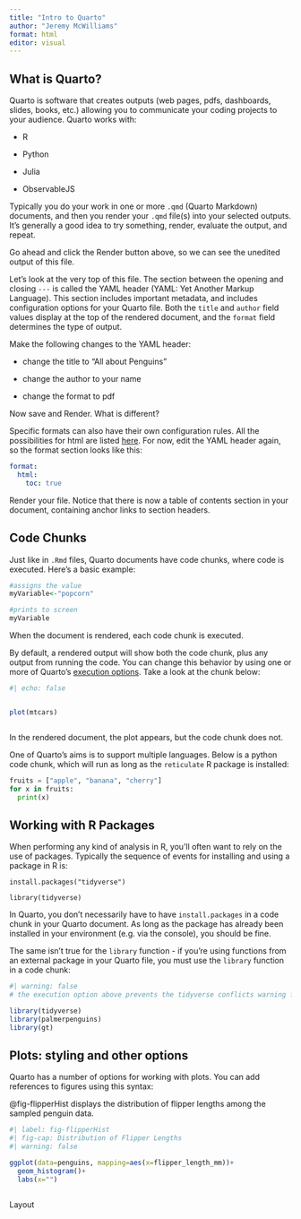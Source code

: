 ```yaml
---
title: "Intro to Quarto"
author: "Jeremy McWilliams"
format: html
editor: visual
---
```


## What is Quarto?

Quarto is software that creates outputs (web pages, pdfs, dashboards, slides, books, etc.) allowing you to communicate your coding projects to your audience. Quarto works with:

-   R

-   Python

-   Julia

-   ObservableJS

Typically you do your work in one or more `.qmd` (Quarto Markdown) documents, and then you render your `.qmd` file(s) into your selected outputs. It's generally a good idea to try something, render, evaluate the output, and repeat.

Go ahead and click the Render button above, so we can see the unedited output of this file.

Let's look at the very top of this file. The section between the opening and closing `---` is called the YAML header (YAML: Yet Another Markup Language). This section includes important metadata, and includes configuration options for your Quarto file. Both the `title` and `author` field values display at the top of the rendered document, and the `format` field determines the type of output.

Make the following changes to the YAML header:

-   change the title to "All about Penguins"

-   change the author to your name

-   change the format to pdf

Now save and Render. What is different?

Specific formats can also have their own configuration rules. All the possibilities for html are listed [here](https://quarto.org/docs/output-formats/html-basics.html){target="_blank"}. For now, edit the YAML header again, so the format section looks like this:

``` yaml
format: 
  html: 
    toc: true
```

Render your file. Notice that there is now a table of contents section in your document, containing anchor links to section headers.

## Code Chunks

Just like in `.Rmd` files, Quarto documents have code chunks, where code is executed. Here's a basic example:

```r
#assigns the value
myVariable<-"popcorn"

#prints to screen
myVariable

```

When the document is rendered, each code chunk is executed.

By default, a rendered output will show both the code chunk, plus any output from running the code. You can change this behavior by using one or more of Quarto's [execution options](https://quarto.org/docs/computations/execution-options.html){target="_blank"}. Take a look at the chunk below:

```r
#| echo: false


plot(mtcars)



```

In the rendered document, the plot appears, but the code chunk does not.

One of Quarto's aims is to support multiple languages. Below is a python code chunk, which will run as long as the `reticulate` R package is installed:

```python

fruits = ["apple", "banana", "cherry"]
for x in fruits:
  print(x)


```

## Working with R Packages

When performing any kind of analysis in R, you'll often want to rely on the use of packages. Typically the sequence of events for installing and using a package in R is:

`install.packages("tidyverse")`

`library(tidyverse)`

In Quarto, you don't necessarily have to have `install.packages` in a code chunk in your Quarto document. As long as the package has already been installed in your environment (e.g. via the console), you should be fine.

The same isn't true for the `library` function - if you're using functions from an external package in your Quarto file, you must use the `library` function in a code chunk:

```r
#| warning: false
# the execution option above prevents the tidyverse conflicts warning from being rendered

library(tidyverse)
library(palmerpenguins)
library(gt)

```

## Plots: styling and other options

Quarto has a number of options for working with plots. You can add references to figures using this syntax:

@fig-flipperHist displays the distribution of flipper lengths among the sampled penguin data.

```r
#| label: fig-flipperHist
#| fig-cap: Distribution of Flipper Lengths
#| warning: false

ggplot(data=penguins, mapping=aes(x=flipper_length_mm))+
  geom_histogram()+
  labs(x="")



```

Layout
